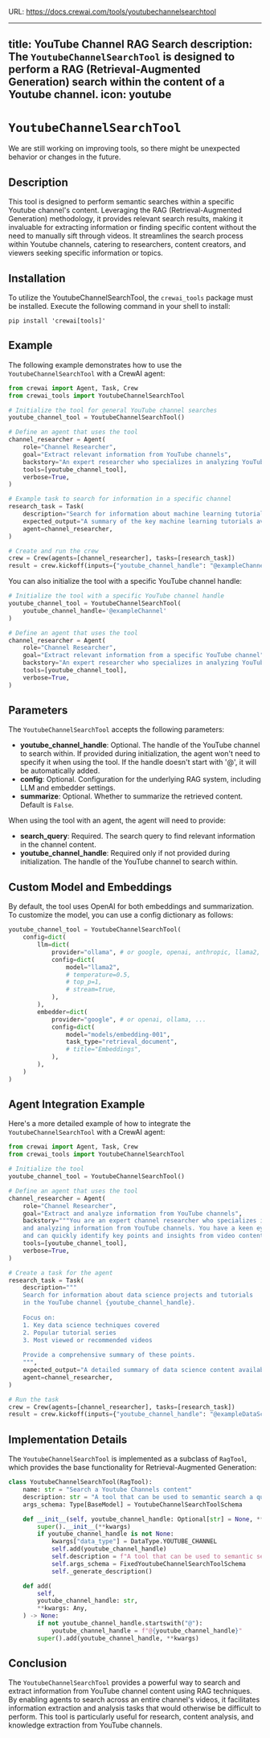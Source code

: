 URL: https://docs.crewai.com/tools/youtubechannelsearchtool

---
title: YouTube Channel RAG Search
description: The `YoutubeChannelSearchTool` is designed to perform a RAG (Retrieval-Augmented Generation) search within the content of a Youtube channel.
icon: youtube
---

# `YoutubeChannelSearchTool`

<Note>
    We are still working on improving tools, so there might be unexpected behavior or changes in the future.
</Note>

## Description

This tool is designed to perform semantic searches within a specific Youtube channel's content. 
Leveraging the RAG (Retrieval-Augmented Generation) methodology, it provides relevant search results, 
making it invaluable for extracting information or finding specific content without the need to manually sift through videos. 
It streamlines the search process within Youtube channels, catering to researchers, content creators, and viewers seeking specific information or topics.

## Installation

To utilize the YoutubeChannelSearchTool, the `crewai_tools` package must be installed. Execute the following command in your shell to install:

```shell
pip install 'crewai[tools]'
```

## Example

The following example demonstrates how to use the `YoutubeChannelSearchTool` with a CrewAI agent:

```python Code
from crewai import Agent, Task, Crew
from crewai_tools import YoutubeChannelSearchTool

# Initialize the tool for general YouTube channel searches
youtube_channel_tool = YoutubeChannelSearchTool()

# Define an agent that uses the tool
channel_researcher = Agent(
    role="Channel Researcher",
    goal="Extract relevant information from YouTube channels",
    backstory="An expert researcher who specializes in analyzing YouTube channel content.",
    tools=[youtube_channel_tool],
    verbose=True,
)

# Example task to search for information in a specific channel
research_task = Task(
    description="Search for information about machine learning tutorials in the YouTube channel {youtube_channel_handle}",
    expected_output="A summary of the key machine learning tutorials available on the channel.",
    agent=channel_researcher,
)

# Create and run the crew
crew = Crew(agents=[channel_researcher], tasks=[research_task])
result = crew.kickoff(inputs={"youtube_channel_handle": "@exampleChannel"})
```

You can also initialize the tool with a specific YouTube channel handle:

```python Code
# Initialize the tool with a specific YouTube channel handle
youtube_channel_tool = YoutubeChannelSearchTool(
    youtube_channel_handle='@exampleChannel'
)

# Define an agent that uses the tool
channel_researcher = Agent(
    role="Channel Researcher",
    goal="Extract relevant information from a specific YouTube channel",
    backstory="An expert researcher who specializes in analyzing YouTube channel content.",
    tools=[youtube_channel_tool],
    verbose=True,
)
```

## Parameters

The `YoutubeChannelSearchTool` accepts the following parameters:

- **youtube_channel_handle**: Optional. The handle of the YouTube channel to search within. If provided during initialization, the agent won't need to specify it when using the tool. If the handle doesn't start with '@', it will be automatically added.
- **config**: Optional. Configuration for the underlying RAG system, including LLM and embedder settings.
- **summarize**: Optional. Whether to summarize the retrieved content. Default is `False`.

When using the tool with an agent, the agent will need to provide:

- **search_query**: Required. The search query to find relevant information in the channel content.
- **youtube_channel_handle**: Required only if not provided during initialization. The handle of the YouTube channel to search within.

## Custom Model and Embeddings

By default, the tool uses OpenAI for both embeddings and summarization. To customize the model, you can use a config dictionary as follows:

```python Code  
youtube_channel_tool = YoutubeChannelSearchTool(
    config=dict(
        llm=dict(
            provider="ollama", # or google, openai, anthropic, llama2, ...
            config=dict(
                model="llama2",
                # temperature=0.5,
                # top_p=1,
                # stream=true,
            ),
        ),
        embedder=dict(
            provider="google", # or openai, ollama, ...
            config=dict(
                model="models/embedding-001",
                task_type="retrieval_document",
                # title="Embeddings",
            ),
        ),
    )
)
```

## Agent Integration Example

Here's a more detailed example of how to integrate the `YoutubeChannelSearchTool` with a CrewAI agent:

```python Code
from crewai import Agent, Task, Crew
from crewai_tools import YoutubeChannelSearchTool

# Initialize the tool
youtube_channel_tool = YoutubeChannelSearchTool()

# Define an agent that uses the tool
channel_researcher = Agent(
    role="Channel Researcher",
    goal="Extract and analyze information from YouTube channels",
    backstory="""You are an expert channel researcher who specializes in extracting 
    and analyzing information from YouTube channels. You have a keen eye for detail 
    and can quickly identify key points and insights from video content across an entire channel.""",
    tools=[youtube_channel_tool],
    verbose=True,
)

# Create a task for the agent
research_task = Task(
    description="""
    Search for information about data science projects and tutorials 
    in the YouTube channel {youtube_channel_handle}. 
    
    Focus on:
    1. Key data science techniques covered
    2. Popular tutorial series
    3. Most viewed or recommended videos
    
    Provide a comprehensive summary of these points.
    """,
    expected_output="A detailed summary of data science content available on the channel.",
    agent=channel_researcher,
)

# Run the task
crew = Crew(agents=[channel_researcher], tasks=[research_task])
result = crew.kickoff(inputs={"youtube_channel_handle": "@exampleDataScienceChannel"})
```

## Implementation Details

The `YoutubeChannelSearchTool` is implemented as a subclass of `RagTool`, which provides the base functionality for Retrieval-Augmented Generation:

```python Code
class YoutubeChannelSearchTool(RagTool):
    name: str = "Search a Youtube Channels content"
    description: str = "A tool that can be used to semantic search a query from a Youtube Channels content."
    args_schema: Type[BaseModel] = YoutubeChannelSearchToolSchema

    def __init__(self, youtube_channel_handle: Optional[str] = None, **kwargs):
        super().__init__(**kwargs)
        if youtube_channel_handle is not None:
            kwargs["data_type"] = DataType.YOUTUBE_CHANNEL
            self.add(youtube_channel_handle)
            self.description = f"A tool that can be used to semantic search a query the {youtube_channel_handle} Youtube Channels content."
            self.args_schema = FixedYoutubeChannelSearchToolSchema
            self._generate_description()

    def add(
        self,
        youtube_channel_handle: str,
        **kwargs: Any,
    ) -> None:
        if not youtube_channel_handle.startswith("@"):
            youtube_channel_handle = f"@{youtube_channel_handle}"
        super().add(youtube_channel_handle, **kwargs)
```

## Conclusion

The `YoutubeChannelSearchTool` provides a powerful way to search and extract information from YouTube channel content using RAG techniques. By enabling agents to search across an entire channel's videos, it facilitates information extraction and analysis tasks that would otherwise be difficult to perform. This tool is particularly useful for research, content analysis, and knowledge extraction from YouTube channels.